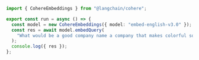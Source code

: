 ```typescript
import { CohereEmbeddings } from "@langchain/cohere";

export const run = async () => {
  const model = new CohereEmbeddings({ model: "embed-english-v3.0" });
  const res = await model.embedQuery(
    "What would be a good company name a company that makes colorful socks?"
  );
  console.log({ res });
};
```